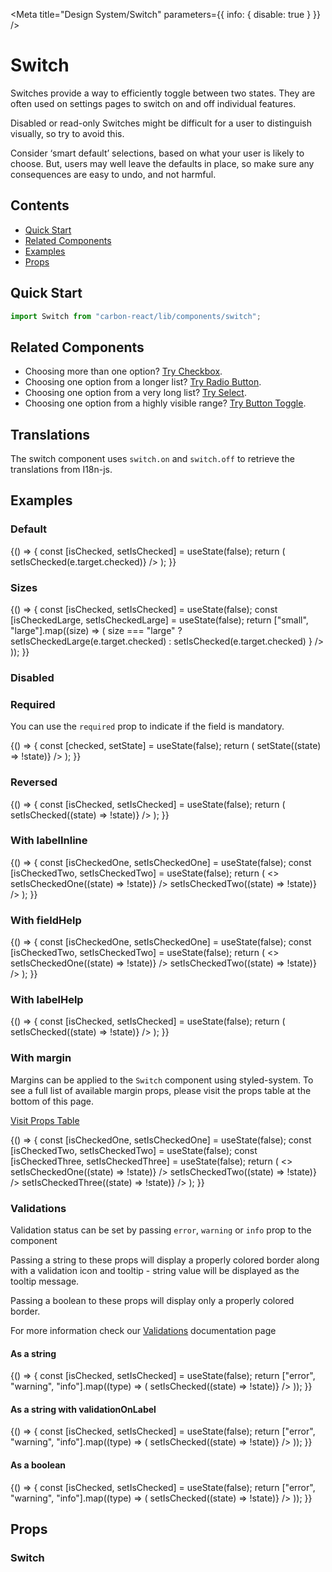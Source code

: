 
<Meta title="Design System/Switch" parameters={{ info: { disable: true } }} />

# Switch

Switches provide a way to efficiently toggle between two states. They are often used on settings pages to switch on and off individual features.

Disabled or read-only Switches might be difficult for a user to distinguish visually, so try to avoid this.

Consider ‘smart default’ selections, based on what your user is likely to choose. But, users may well leave the defaults in place, so make sure any consequences are easy to undo, and not harmful.

## Contents

- [Quick Start](#quick-start)
- [Related Components](#related-components)
- [Examples](#examples)
- [Props](#props)

## Quick Start

```javascript
import Switch from "carbon-react/lib/components/switch";
```

## Related Components

- Choosing more than one option? [Try Checkbox](/?path=/docs/experimental-checkbox--default-story "Checkbox").
- Choosing one option from a longer list? [Try Radio Button](/?path=/docs/experimental-radiobutton--default "Radio Button").
- Choosing one option from a very long list? [Try Select](?path=/docs/design-system-select--default-story "Select").
- Choosing one option from a highly visible range? [Try Button Toggle](/?path=/story/button-toggle--default "Button Toggle").

## Translations

The switch component uses `switch.on` and `switch.off` to retrieve the translations from I18n-js.

## Examples

### Default

<Preview>
  <Story name="default">
    {() => {
      const [isChecked, setIsChecked] = useState(false);
      return (
        <Switch
          label="Label"
          name="switch-name"
          checked={isChecked}
          onChange={(e) => setIsChecked(e.target.checked)}
        />
      );
    }}
  </Story>
</Preview>

### Sizes

<Preview>
  <Story name="sizes">
    {() => {
      const [isChecked, setIsChecked] = useState(false);
      const [isCheckedLarge, setIsCheckedLarge] = useState(false);
      return ["small", "large"].map((size) => (
        <Switch
          label={size}
          key={`switch-${size}`}
          name={`switch-${size}`}
          size={size}
          checked={size === "large" ? isCheckedLarge : isChecked}
          onChange={(e) =>
            size === "large"
              ? setIsCheckedLarge(e.target.checked)
              : setIsChecked(e.target.checked)
          }
        />
      ));
    }}
  </Story>
</Preview>

### Disabled

<Preview>
  <Story name="disabled">
    <Switch label="Disabled switch" disabled />
  </Story>
</Preview>

### Required

You can use the `required` prop to indicate if the field is mandatory.

<Preview>
  <Story name="Required">
    {() => {
      const [checked, setState] = useState(false);
      return (
        <Switch
          label="Terms and Conditions"
          name="required"
          required
          checked={checked}
          onChange={(e) => setState((state) => !state)}
        />
      );
    }}
  </Story>
</Preview>

### Reversed

<Preview>
  <Story name="reversed">
    {() => {
      const [isChecked, setIsChecked] = useState(false);
      return (
        <Switch
          label="Reversed switch"
          reverse={false}
          onChange={(e) => setIsChecked((state) => !state)}
        />
      );
    }}
  </Story>
</Preview>

### With labelInline

<Preview>
  <Story name="With labelInline">
    {() => {
      const [isCheckedOne, setIsCheckedOne] = useState(false);
      const [isCheckedTwo, setIsCheckedTwo] = useState(false);
      return (
        <>
          <Switch
            label="With labelInline"
            labelInline
            onChange={(e) => setIsCheckedOne((state) => !state)}
          />
          <Switch
            label="With labelInline and reversed"
            labelInline
            reverse={false}
            onChange={(e) => setIsCheckedTwo((state) => !state)}
          />
        </>
      );
    }}
  </Story>
</Preview>

### With fieldHelp

<Preview>
  <Story name="with fieldHelp">
    {() => {
      const [isCheckedOne, setIsCheckedOne] = useState(false);
      const [isCheckedTwo, setIsCheckedTwo] = useState(false);
      return (
        <>
          <Switch
            label="With fieldHelp"
            fieldHelp="This text provides help for the input."
            onChange={(e) => setIsCheckedOne((state) => !state)}
          />
          <Switch
            label="With inline fieldHelp"
            fieldHelp="This text provides help for the input."
            fieldHelpInline
            onChange={(e) => setIsCheckedTwo((state) => !state)}
          />
        </>
      );
    }}
  </Story>
</Preview>

### With labelHelp

<Preview>
  <Story name="with labelHelp">
    {() => {
      const [isChecked, setIsChecked] = useState(false);
      return (
        <Switch
          label="With labelHelp"
          labelHelp="This text provides more information for the label."
          onChange={(e) => setIsChecked((state) => !state)}
        />
      );
    }}
  </Story>
</Preview>

### With margin

Margins can be applied to the `Switch` component using styled-system. To see a full list of available margin props,
please visit the props table at the bottom of this page.

[Visit Props Table](#props)

<Preview>
  <Story name="with margin">
    {() => {
      const [isCheckedOne, setIsCheckedOne] = useState(false);
      const [isCheckedTwo, setIsCheckedTwo] = useState(false);
      const [isCheckedThree, setIsCheckedThree] = useState(false);
      return (
        <>
          <Switch
            label="With labelHelp"
            labelHelp="This text provides more information for the label."
            m={2}
            onChange={(e) => setIsCheckedOne((state) => !state)}
          />
          <Switch
            label="With labelHelp"
            labelHelp="This text provides more information for the label."
            m={4}
            onChange={(e) => setIsCheckedTwo((state) => !state)}
          />
          <Switch
            label="With labelHelp"
            labelHelp="This text provides more information for the label."
            m="9px"
            onChange={(e) => setIsCheckedThree((state) => !state)}
          />
        </>
      );
    }}
  </Story>
</Preview>

### Validations

Validation status can be set by passing `error`, `warning` or `info` prop to the component

Passing a string to these props will display a properly colored border along with a validation icon and tooltip - string value will be displayed as the tooltip message.

Passing a boolean to these props will display only a properly colored border.

For more information check our [Validations](?path=/docs/documentation-validations--page "Validations") documentation page

#### As a string

<Preview>
  <Story name="single switch - string validation">
    {() => {
      const [isChecked, setIsChecked] = useState(false);
      return ["error", "warning", "info"].map((type) => (
        <Switch
          id={`switch${type}`}
          key={`switch-${type}`}
          {...{ [type]: "Message" }}
          label={`Example switch (${type})`}
          name={`switch-${type}`}
          onChange={(e) => setIsChecked((state) => !state)}
        />
      ));
    }}
  </Story>
</Preview>

#### As a string with validationOnLabel

<Preview>
  <Story name="single switch - string validation - validationOnLabel">
    {() => {
      const [isChecked, setIsChecked] = useState(false);
      return ["error", "warning", "info"].map((type) => (
        <Switch
          id={`switch${type}-label`}
          key={`switch-${type}-label`}
          {...{ [type]: "Message" }}
          label={`Example switch (${type})`}
          name={`switch-${type}-label`}
          validationOnLabel
          onChange={(e) => setIsChecked((state) => !state)}
        />
      ));
    }}
  </Story>
</Preview>

#### As a boolean

<Preview>
  <Story name="single switch - boolean validation">
    {() => {
      const [isChecked, setIsChecked] = useState(false);
      return ["error", "warning", "info"].map((type) => (
        <Switch
          id={`switch_${type}-boolean`}
          key={`switch-${type}-boolean`}
          {...{ [type]: true }}
          label={`Example switch (${type})`}
          name={`switch-${type}-boolean`}
          onChange={(e) => setIsChecked((state) => !state)}
        />
      ));
    }}
  </Story>
</Preview>

## Props

### Switch

<StyledSystemProps of={Switch} noHeader margin />
